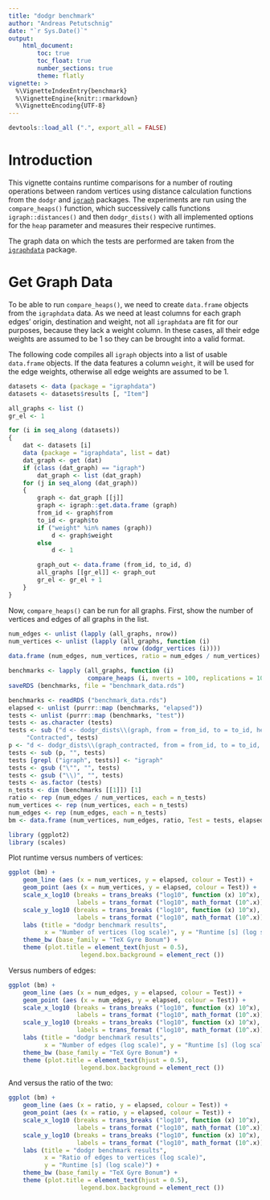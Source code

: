 ```yaml
---
title: "dodgr benchmark"
author: "Andreas Petutschnig"
date: "`r Sys.Date()`"
output: 
    html_document:
        toc: true
        toc_float: true
        number_sections: true
        theme: flatly
vignette: >
  %\VignetteIndexEntry{benchmark}
  %\VignetteEngine{knitr::rmarkdown}
  %\VignetteEncoding{UTF-8}
---
```


```r
devtools::load_all (".", export_all = FALSE)
```

# Introduction

This vignette contains runtime comparisons for a number of routing
operations between random vertices using distance calculation functions from the
`dodgr` and [`igraph`](https://cran.r-project.org/package=igraph) packages. The
experiments are run using the `compare_heaps()` function, which successively
calls functions `igraph::distances()` and then `dodgr_dists()` with all
implemented options for the `heap` parameter and measures their respecive
runtimes.

The graph data on which the tests are performed are taken from the
[`igraphdata`](https://cran.r-project.org/package=igraphdata) package.

# Get Graph Data

To be able to run `compare_heaps()`, we need to create `data.frame` objects from
the `igraphdata` data. As we need at least columns for each graph edges' origin,
destination and weight, not all `igraphdata` are fit for our purposes, because
they lack a weight column. In these cases, all their edge weights are assumed to
be 1 so they can be brought into a valid format.

The following code compiles all `igraph` objects into a list of usable
`data.frame` objects. If the data features a column `weight`, it will be used
for the edge weights, otherwise all edge weights are assumed to be 1.

```r
datasets <- data (package = "igraphdata")
datasets <- datasets$results [, "Item"]

all_graphs <- list ()
gr_el <- 1

for (i in seq_along (datasets))
{
    dat <- datasets [i]
    data (package = "igraphdata", list = dat)
    dat_graph <- get (dat)
    if (class (dat_graph) == "igraph")
        dat_graph <- list (dat_graph)
    for (j in seq_along (dat_graph))
    {
        graph <- dat_graph [[j]]
        graph <- igraph::get.data.frame (graph)
        from_id <- graph$from
        to_id <- graph$to
        if ("weight" %in% names (graph))
            d <- graph$weight
        else
            d <- 1

        graph_out <- data.frame (from_id, to_id, d)
        all_graphs [[gr_el]] <- graph_out
        gr_el <- gr_el + 1
    }
}
```

Now, `compare_heaps()` can be run for all graphs. First, show the number of
vertices and edges of all graphs in the list.

```r
num_edges <- unlist (lapply (all_graphs, nrow))
num_vertices <- unlist (lapply (all_graphs, function (i)
                                nrow (dodgr_vertices (i))))
data.frame (num_edges, num_vertices, ratio = num_edges / num_vertices)
```

```r
benchmarks <- lapply (all_graphs, function (i)
                      compare_heaps (i, nverts = 100, replications = 10))
saveRDS (benchmarks, file = "benchmark_data.rds")
```

```r
benchmarks <- readRDS ("benchmark_data.rds")
elapsed <- unlist (purrr::map (benchmarks, "elapsed"))
tests <- unlist (purrr::map (benchmarks, "test"))
tests <- as.character (tests)
tests <- sub ("d <- dodgr_dists\\(graph, from = from_id, to = to_id, heap =",
     "Contracted", tests)
p <- "d <- dodgr_dists\\(graph_contracted, from = from_id, to = to_id, heap = "
tests <- sub (p, "", tests)
tests [grepl ("igraph", tests)] <- "igraph"
tests <- gsub ("\"", "", tests)
tests <- gsub ("\\)", "", tests)
tests <- as.factor (tests)
n_tests <- dim (benchmarks [[1]]) [1]
ratio <- rep (num_edges / num_vertices, each = n_tests)
num_vertices <- rep (num_vertices, each = n_tests)
num_edges <- rep (num_edges, each = n_tests)
bm <- data.frame (num_vertices, num_edges, ratio, Test = tests, elapsed)

library (ggplot2)
library (scales)
```

Plot runtime versus numbers of vertices:
```r
ggplot (bm) +
    geom_line (aes (x = num_vertices, y = elapsed, colour = Test)) +
    geom_point (aes (x = num_vertices, y = elapsed, colour = Test)) +
    scale_x_log10 (breaks = trans_breaks ("log10", function (x) 10^x),
                   labels = trans_format ("log10", math_format (10^.x))) +
    scale_y_log10 (breaks = trans_breaks ("log10", function (x) 10^x),
                   labels = trans_format ("log10", math_format (10^.x))) +
    labs (title = "dodgr benchmark results",
          x = "Number of vertices (log scale)", y = "Runtime [s] (log scale)") +
    theme_bw (base_family = "TeX Gyre Bonum") +
    theme (plot.title = element_text(hjust = 0.5),
                    legend.box.background = element_rect ())
```
Versus numbers of edges:
```r
ggplot (bm) +
    geom_line (aes (x = num_edges, y = elapsed, colour = Test)) +
    geom_point (aes (x = num_edges, y = elapsed, colour = Test)) +
    scale_x_log10 (breaks = trans_breaks ("log10", function (x) 10^x),
                   labels = trans_format ("log10", math_format (10^.x))) +
    scale_y_log10 (breaks = trans_breaks ("log10", function (x) 10^x),
                   labels = trans_format ("log10", math_format (10^.x))) +
    labs (title = "dodgr benchmark results",
          x = "Number of edges (log scale)", y = "Runtime [s] (log scale)") +
    theme_bw (base_family = "TeX Gyre Bonum") +
    theme (plot.title = element_text(hjust = 0.5),
                    legend.box.background = element_rect ())
```
And versus the ratio of the two:
```r
ggplot (bm) +
    geom_line (aes (x = ratio, y = elapsed, colour = Test)) +
    geom_point (aes (x = ratio, y = elapsed, colour = Test)) +
    scale_x_log10 (breaks = trans_breaks ("log10", function (x) 10^x),
                   labels = trans_format ("log10", math_format (10^.x))) +
    scale_y_log10 (breaks = trans_breaks ("log10", function (x) 10^x),
                   labels = trans_format ("log10", math_format (10^.x))) +
    labs (title = "dodgr benchmark results",
          x = "Ratio of edges to vertices (log scale)",
          y = "Runtime [s] (log scale)") +
    theme_bw (base_family = "TeX Gyre Bonum") +
    theme (plot.title = element_text(hjust = 0.5),
                    legend.box.background = element_rect ())
```
